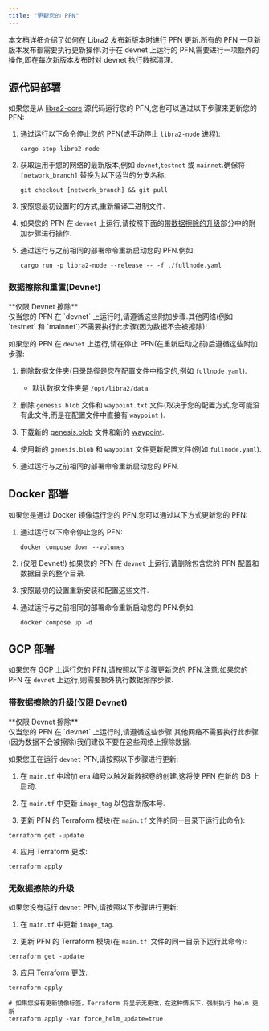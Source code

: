 ```yaml
---
title: "更新您的 PFN"
---
```



本文档详细介绍了如何在 Libra2 发布新版本时进行 PFN 更新.所有的 PFN 一旦新版本发布都需要执行更新操作.对于在 devnet 上运行的 PFN,需要进行一项额外的操作,即在每次新版本发布时对 devnet 执行数据清理.

## 源代码部署

如果您是从 [libra2-core][libra2-labs/libra2-core] 源代码运行您的 PFN,您也可以通过以下步骤来更新您的 PFN:

1. 通过运行以下命令停止您的 PFN(或手动停止 `libra2-node` 进程):

   ```shellscript filename="Terminal"
   cargo stop libra2-node
   ```

2. 获取适用于您的网络的最新版本,例如 `devnet`,`testnet` 或 `mainnet`.确保将 `[network_branch]` 替换为以下适当的分支名称:

   ```shellscript filename="Terminal"
   git checkout [network_branch] && git pull
   ```

3. 按照您最初设置时的方式,重新编译二进制文件.

4. 如果您的 PFN 在 `devnet` 上运行,请按照下面的[带数据擦除的升级](#带数据擦除的升级仅限-devnet)部分中的附加步骤进行操作.

5. 通过运行与之前相同的部署命令重新启动您的 PFN.例如:

   ```shellscript filename="Terminal"
   cargo run -p libra2-node --release -- -f ./fullnode.yaml
   ```

### 数据擦除和重置(Devnet)

<Aside type="caution">
  **仅限 Devnet 擦除**<br />
  仅当您的 PFN 在 `devnet` 上运行时,请遵循这些附加步骤.其他网络(例如 `testnet` 和 `mainnet`)不需要执行此步骤(因为数据不会被擦除)!
</Aside>

如果您的 PFN 在 `devnet` 上运行,请在停止 PFN(在重新启动之前)后遵循这些附加步骤:

1. 删除数据文件夹(目录路径是您在配置文件中指定的,例如 `fullnode.yaml`).

   - 默认数据文件夹是 `/opt/libra2/data`.

2. 删除 `genesis.blob` 文件和 `waypoint.txt` 文件(取决于您的配置方式,您可能没有此文件,而是在配置文件中直接有 `waypoint` ).

3. 下载新的 [genesis.blob](/zh/network/nodes/configure/node-files-all-networks/node-files-mainnet#genesisblob) 文件和新的 [waypoint](/zh/network/nodes/configure/node-files-all-networks/node-files-mainnet#waypointtxt).

4. 使用新的 `genesis.blob` 和 `waypoint` 文件更新配置文件(例如 `fullnode.yaml`).

5. 通过运行与之前相同的部署命令重新启动您的 PFN.

## Docker 部署

如果您是通过 Docker 镜像运行您的 PFN,您可以通过以下方式更新您的 PFN:

1. 通过运行以下命令停止您的 PFN:

   ```shellscript filename="Terminal"
   docker compose down --volumes
   ```

2. (仅限 Devnet!) 如果您的 PFN 在 `devnet` 上运行,请删除包含您的 PFN 配置和数据目录的整个目录.

3. 按照最初的设置重新安装和配置这些文件.

4. 通过运行与之前相同的部署命令重新启动您的 PFN.例如:
   ```shellscript filename="Terminal"
   docker compose up -d
   ```

## GCP 部署

如果您在 GCP 上运行您的 PFN,请按照以下步骤更新您的 PFN.注意:如果您的 PFN 在 `devnet` 上运行,则需要额外执行数据擦除步骤.

### 带数据擦除的升级(仅限 Devnet)

<Aside type="caution">
  **仅限 Devnet 擦除**<br />
  仅当您的 PFN 在 `devnet` 上运行时,请遵循这些步骤.其他网络不需要执行此步骤(因为数据不会被擦除)我们建议不要在这些网络上擦除数据.
</Aside>

如果您正在运行 `devnet` PFN,请按照以下步骤进行更新:

1. 在 `main.tf` 中增加 `era` 编号以触发新数据卷的创建,这将使 PFN 在新的 DB 上启动.

2. 在 `main.tf` 中更新 `image_tag` 以包含新版本号.

3. 更新 PFN 的 Terraform 模块(在 `main.tf` 文件的同一目录下运行此命令):

```shellscript filename="Terminal"
terraform get -update
```

4. 应用 Terraform 更改:

```shellscript filename="Terminal"
terraform apply
```

### 无数据擦除的升级

如果您没有运行 `devnet` PFN,请按照以下步骤进行更新:

1. 在 `main.tf` 中更新 `image_tag`.

2. 更新 PFN 的 Terraform 模块(在 `main.tf `文件的同一目录下运行此命令):

```shellscript filename="Terminal"
terraform get -update
```

3. 应用 Terraform 更改:

```shellscript filename="Terminal"
terraform apply

# 如果您没有更新镜像标签，Terraform 将显示无更改，在这种情况下，强制执行 helm 更新
terraform apply -var force_helm_update=true
```

[rest_spec]: https://github.com/libra2org/libra2-core/tree/main/api

[devnet_genesis]: https://devnet.libra2labs.com/genesis.blob

[devnet_waypoint]: https://devnet.libra2labs.com/waypoint.txt

[libra2-labs/libra2-core]: https://github.com/libra2org/libra2-core.git

[status dashboard]: https://status.devnet.libra2.dev
